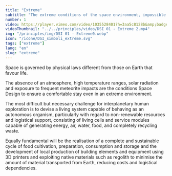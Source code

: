 ```yaml
---
title: "Extreme"
subtitle: "The extreme conditions of the space environment, impossible for human beings to experience, impose choices on Space Design to build safe and self-sufficient habitats."
number: 1
video: https://player.vimeo.com/video/1035528401?h=3aa5c8128b&amp;badge=0&amp;autopause=0&amp;player_id=0&amp;app_id=58479
videoThumbnail: "../../principles/video/DSI 01 - Extreme 2.mp4"
img: "/principles/img/DSI 01 - Extreme0.webp"
icon: "/icone/DSI_simboli_extreme.svg"
tags: ["extreme"]
lang: "en"
slug: "extreme"
---
```



Space is governed by physical laws different from those on Earth that favour life. 

The absence of an atmosphere, high temperature ranges, solar radiation and exposure to frequent meteorite impacts are the conditions Space Design to ensure a comfortable stay even in an extreme environment.

The most difficult but necessary challenge for interplanetary human exploration is to devise a living system capable of behaving as an autonomous organism, particularly with regard to non-renewable resources and logistical support, consisting of living cells and service modules capable of generating energy, air, water, food, and completely recycling waste.

Equally fundamental will be the realisation of a complete and sustainable cycle of food cultivation, preparation, consumption and storage and the development of local production of building elements and equipment using 3D printers and exploiting native materials such as regolith to minimise the amount of material transported from Earth, reducing costs and logistical dependencies.
